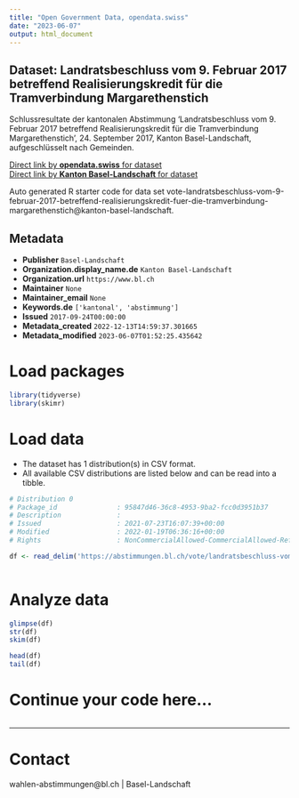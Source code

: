 ```yaml
---
title: "Open Government Data, opendata.swiss"
date: "2023-06-07"
output: html_document
---
```


## Dataset: Landratsbeschluss vom 9. Februar 2017 betreffend Realisierungskredit für die Tramverbindung Margarethenstich

Schlussresultate der kantonalen Abstimmung 'Landratsbeschluss vom 9. Februar 2017 betreffend Realisierungskredit für die Tramverbindung Margarethenstich', 24. September 2017, Kanton Basel-Landschaft, aufgeschlüsselt nach Gemeinden.

[Direct link by **opendata.swiss** for dataset](https://opendata.swiss/de/dataset/landratsbeschluss-vom-9-februar-2017-betreffend-realisierungskredit-fur-die-tramverbindung-marg)<br>
[Direct link by **Kanton Basel-Landschaft** for dataset](https://abstimmungen.bl.ch/vote/landratsbeschluss-vom-9-februar-2017-betreffend-realisierungskredit-fuer-die-tramverbindung-margarethenstich/data)

Auto generated R starter code for data set vote-landratsbeschluss-vom-9-februar-2017-betreffend-realisierungskredit-fuer-die-tramverbindung-margarethenstich@kanton-basel-landschaft.

## Metadata

- **Publisher** `Basel-Landschaft`
- **Organization.display_name.de** `Kanton Basel-Landschaft`
- **Organization.url** `https://www.bl.ch`
- **Maintainer** `None`
- **Maintainer_email** `None`
- **Keywords.de** `['kantonal', 'abstimmung']`
- **Issued** `2017-09-24T00:00:00`
- **Metadata_created** `2022-12-13T14:59:37.301665`
- **Metadata_modified** `2023-06-07T01:52:25.435642`


# Load packages

```r

library(tidyverse)
library(skimr)

```

# Load data

-   The dataset has 1 distribution(s) in CSV format.
-   All available CSV distributions are listed below and can be read into a tibble.

```r

# Distribution 0
# Package_id               : 95847d46-36c8-4953-9ba2-fcc0d3951b37
# Description              : 
# Issued                   : 2021-07-23T16:07:39+00:00
# Modified                 : 2022-01-19T06:36:16+00:00
# Rights                   : NonCommercialAllowed-CommercialAllowed-ReferenceRequired

df <- read_delim('https://abstimmungen.bl.ch/vote/landratsbeschluss-vom-9-februar-2017-betreffend-realisierungskredit-fuer-die-tramverbindung-margarethenstich/data-csv')



```

# Analyze data

```r

glimpse(df)
str(df)
skim(df)

head(df)
tail(df)

```

# Continue your code here...

```r

```

------------------------------------------------------------------------

# Contact

wahlen-abstimmungen@bl.ch | Basel-Landschaft
